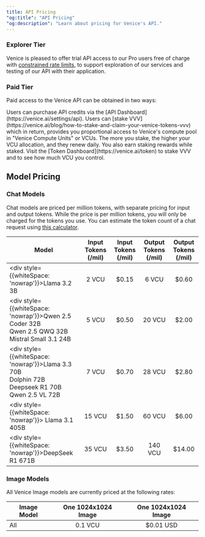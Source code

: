 ```yaml
---
title: API Pricing
"og:title": "API Pricing"
"og:description": "Learn about pricing for Venice's API."
---
```


### Explorer Tier

Venice is pleased to offer trial API access to our Pro users free of charge with [constrained rate limits](/api-reference/rate-limiting#explorer-tier-rate-limits), to support exploration of our services and testing of our API with their application.

### Paid Tier

Paid access to the Venice API can be obtained in two ways:

<Steps>
  <Step title="Purchased API Credits">
    Users can purchase API credits via the [API Dashboard](https://venice.ai/settings/api).
  </Step>

  <Step title="Stake VVV">
    Users can [stake VVV](https://venice.ai/blog/how-to-stake-and-claim-your-venice-tokens-vvv) which in return, provides you proportional access to
    Venice's compute pool in "Venice Compute Units" or VCUs. The more you stake, the higher your VCU allocation, and they renew daily. You also earn
    staking rewards while staked. Visit the [Token Dashboard](https://venice.ai/token) to stake VVV and to see how much VCU you control.
  </Step>
</Steps>


## Model Pricing

### Chat Models

Chat models are priced per million tokens, with separate pricing for input and output tokens. While the price is per million tokens, you will only be charged for the tokens you use.
You can estimate the token count of a chat request using [this calculator](https://quizgecko.com/tools/token-counter).

| Model                                                                                                                        | Input Tokens (/mil) | Input Tokens (/mil) | Output Tokens (/mil) | Output Tokens (/mil) |
| ---------------------------------------------------------------------------------------------------------------------------- | :-----------------: | :-----------------: | :-----------------: | :------------------: |
| <div style={{whiteSpace: 'nowrap'}}>Llama 3.2 3B</div>                                                                       | 2 VCU               | $0.15               | 6 VCU                | $0.60                |
| <div style={{whiteSpace: 'nowrap'}}>Qwen 2.5 Coder 32B<br />Qwen 2.5 QWQ 32B<br />Mistral Small 3.1 24B</div>                | 5 VCU               | $0.50               | 20 VCU               | $2.00                |
| <div style={{whiteSpace: 'nowrap'}}>Llama 3.3 70B<br />Dolphin 72B <br />Deepseek R1 70B<br /> Qwen 2.5 VL 72B</div>         | 7 VCU               | $0.70               | 28 VCU               | $2.80                |
| <div style={{whiteSpace: 'nowrap'}}> Llama 3.1 405B</div>                                                                    | 15 VCU              | $1.50               | 60 VCU               | $6.00                |
| <div style={{whiteSpace: 'nowrap'}}>DeepSeek R1 671B</div>                                                                   | 35 VCU              | $3.50               | 140 VCU              | $14.00               |

### Image Models

All Venice Image models are currently priced at the following rates:

| Image Model | One 1024x1024 Image   | One 1024x1024 Image   |
| ----------- | :-------------------: | :-------------------: |
| All         | 0.1 VCU               | $0.01 USD             |
